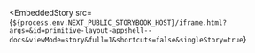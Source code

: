 
<EmbeddedStory
  src={`${process.env.NEXT_PUBLIC_STORYBOOK_HOST}/iframe.html?args=&id=primitive-layout-appshell--docs&viewMode=story&full=1&shortcuts=false&singleStory=true`}
></EmbeddedStory>